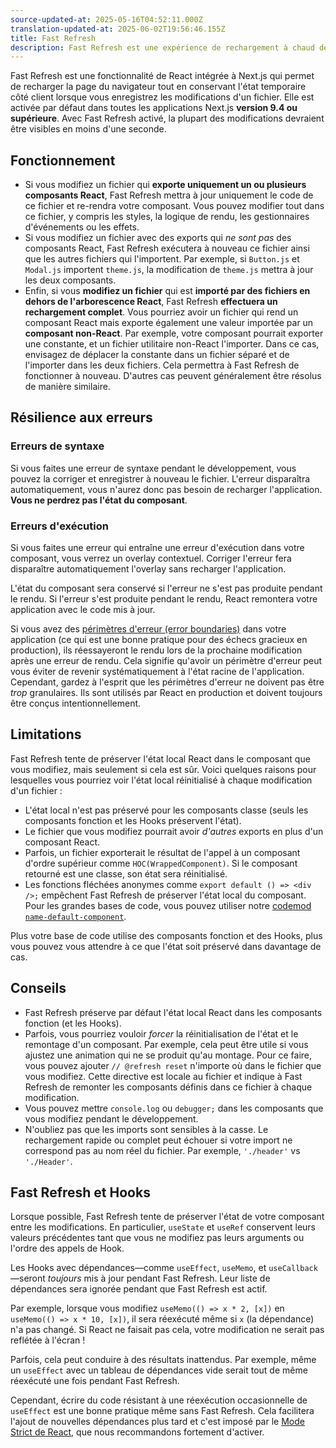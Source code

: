 ```yaml
---
source-updated-at: 2025-05-16T04:52:11.000Z
translation-updated-at: 2025-06-02T19:56:46.155Z
title: Fast Refresh
description: Fast Refresh est une expérience de rechargement à chaud des modules qui vous donne un retour instantané sur les modifications apportées à vos composants React.
---
```


Fast Refresh est une fonctionnalité de React intégrée à Next.js qui permet de recharger la page du navigateur tout en conservant l'état temporaire côté client lorsque vous enregistrez les modifications d'un fichier. Elle est activée par défaut dans toutes les applications Next.js **version 9.4 ou supérieure**. Avec Fast Refresh activé, la plupart des modifications devraient être visibles en moins d'une seconde.

## Fonctionnement

- Si vous modifiez un fichier qui **exporte uniquement un ou plusieurs composants React**, Fast Refresh mettra à jour uniquement le code de ce fichier et re-rendra votre composant. Vous pouvez modifier tout dans ce fichier, y compris les styles, la logique de rendu, les gestionnaires d'événements ou les effets.
- Si vous modifiez un fichier avec des exports qui _ne sont pas_ des composants React, Fast Refresh exécutera à nouveau ce fichier ainsi que les autres fichiers qui l'importent. Par exemple, si `Button.js` et `Modal.js` importent `theme.js`, la modification de `theme.js` mettra à jour les deux composants.
- Enfin, si vous **modifiez un fichier** qui est **importé par des fichiers en dehors de l'arborescence React**, Fast Refresh **effectuera un rechargement complet**. Vous pourriez avoir un fichier qui rend un composant React mais exporte également une valeur importée par un **composant non-React**. Par exemple, votre composant pourrait exporter une constante, et un fichier utilitaire non-React l'importer. Dans ce cas, envisagez de déplacer la constante dans un fichier séparé et de l'importer dans les deux fichiers. Cela permettra à Fast Refresh de fonctionner à nouveau. D'autres cas peuvent généralement être résolus de manière similaire.

## Résilience aux erreurs

### Erreurs de syntaxe

Si vous faites une erreur de syntaxe pendant le développement, vous pouvez la corriger et enregistrer à nouveau le fichier. L'erreur disparaîtra automatiquement, vous n'aurez donc pas besoin de recharger l'application. **Vous ne perdrez pas l'état du composant**.

### Erreurs d'exécution

Si vous faites une erreur qui entraîne une erreur d'exécution dans votre composant, vous verrez un overlay contextuel. Corriger l'erreur fera disparaître automatiquement l'overlay sans recharger l'application.

L'état du composant sera conservé si l'erreur ne s'est pas produite pendant le rendu. Si l'erreur s'est produite pendant le rendu, React remontera votre application avec le code mis à jour.

Si vous avez des [périmètres d'erreur (error boundaries)](https://react.dev/reference/react/Component#catching-rendering-errors-with-an-error-boundary) dans votre application (ce qui est une bonne pratique pour des échecs gracieux en production), ils réessayeront le rendu lors de la prochaine modification après une erreur de rendu. Cela signifie qu'avoir un périmètre d'erreur peut vous éviter de revenir systématiquement à l'état racine de l'application. Cependant, gardez à l'esprit que les périmètres d'erreur ne doivent pas être _trop_ granulaires. Ils sont utilisés par React en production et doivent toujours être conçus intentionnellement.

## Limitations

Fast Refresh tente de préserver l'état local React dans le composant que vous modifiez, mais seulement si cela est sûr. Voici quelques raisons pour lesquelles vous pourriez voir l'état local réinitialisé à chaque modification d'un fichier :

- L'état local n'est pas préservé pour les composants classe (seuls les composants fonction et les Hooks préservent l'état).
- Le fichier que vous modifiez pourrait avoir _d'autres_ exports en plus d'un composant React.
- Parfois, un fichier exporterait le résultat de l'appel à un composant d'ordre supérieur comme `HOC(WrappedComponent)`. Si le composant retourné est une classe, son état sera réinitialisé.
- Les fonctions fléchées anonymes comme `export default () => <div />;` empêchent Fast Refresh de préserver l'état local du composant. Pour les grandes bases de code, vous pouvez utiliser notre [codemod `name-default-component`](/docs/pages/guides/upgrading/codemods#name-default-component).

Plus votre base de code utilise des composants fonction et des Hooks, plus vous pouvez vous attendre à ce que l'état soit préservé dans davantage de cas.

## Conseils

- Fast Refresh préserve par défaut l'état local React dans les composants fonction (et les Hooks).
- Parfois, vous pourriez vouloir _forcer_ la réinitialisation de l'état et le remontage d'un composant. Par exemple, cela peut être utile si vous ajustez une animation qui ne se produit qu'au montage. Pour ce faire, vous pouvez ajouter `// @refresh reset` n'importe où dans le fichier que vous modifiez. Cette directive est locale au fichier et indique à Fast Refresh de remonter les composants définis dans ce fichier à chaque modification.
- Vous pouvez mettre `console.log` ou `debugger;` dans les composants que vous modifiez pendant le développement.
- N'oubliez pas que les imports sont sensibles à la casse. Le rechargement rapide ou complet peut échouer si votre import ne correspond pas au nom réel du fichier. Par exemple, `'./header'` vs `'./Header'`.

## Fast Refresh et Hooks

Lorsque possible, Fast Refresh tente de préserver l'état de votre composant entre les modifications. En particulier, `useState` et `useRef` conservent leurs valeurs précédentes tant que vous ne modifiez pas leurs arguments ou l'ordre des appels de Hook.

Les Hooks avec dépendances—comme `useEffect`, `useMemo`, et `useCallback`—seront _toujours_ mis à jour pendant Fast Refresh. Leur liste de dépendances sera ignorée pendant que Fast Refresh est actif.

Par exemple, lorsque vous modifiez `useMemo(() => x * 2, [x])` en `useMemo(() => x * 10, [x])`, il sera réexécuté même si `x` (la dépendance) n'a pas changé. Si React ne faisait pas cela, votre modification ne serait pas reflétée à l'écran !

Parfois, cela peut conduire à des résultats inattendus. Par exemple, même un `useEffect` avec un tableau de dépendances vide serait tout de même réexécuté une fois pendant Fast Refresh.

Cependant, écrire du code résistant à une réexécution occasionnelle de `useEffect` est une bonne pratique même sans Fast Refresh. Cela facilitera l'ajout de nouvelles dépendances plus tard et c'est imposé par le [Mode Strict de React](/docs/pages/api-reference/config/next-config-js/reactStrictMode), que nous recommandons fortement d'activer.